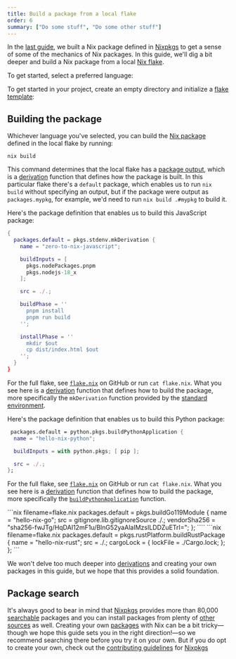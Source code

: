 ```yaml
---
title: Build a package from a local flake
order: 6
summary: ["Do some stuff", "Do some other stuff"]
---
```


In the [last guide][prev], we built a Nix package defined in [Nixpkgs] to get a sense of some of the mechanics of Nix packages.
In this guide, we'll dig a bit deeper and build a Nix package from a local [Nix flake][flake].

To get started, select a preferred language:

<Languages client:load />

To get started in your <Language client:load /> project, create an empty directory and initialize a [flake template][templates]:

<Shell client:load />

## Building the package

Whichever language you've selected, you can build the [Nix package][packages] defined in the local flake by running:

```shell
nix build
```

This command determines that the local flake has a [package output][outputs], which is a [derivation] function that defines how the package is built.
In this particular flake there's a `default` package, which enables us to run `nix build` without specifying an output, but if the package were output as `packages.mypkg`, for example, we'd need to run `nix build .#mypkg` to build it.

<SpecificLanguage lang="JavaScript">
Here's the package definition that enables us to build this JavaScript package:

```nix filename=flake.nix
{
  packages.default = pkgs.stdenv.mkDerivation {
    name = "zero-to-nix-javascript";

    buildInputs = [
      pkgs.nodePackages.pnpm
      pkgs.nodejs-18_x
    ];

    src = ./.;

    buildPhase = ''
      pnpm install
      pnpm run build
    '';

    installPhase = ''
      mkdir $out
      cp dist/index.html $out
    '';
  }
}
```

For the full flake, see [`flake.nix`][flake-js] on GitHub or run `cat flake.nix`.
What you see here is a [derivation] function that defines how to build the package, more specifically the `mkDerivation` function provided by the [standard environment][stdenv].

</SpecificLanguage>
<SpecificLanguage lang="Python">
Here's the package definition that enables us to build this Python package:

```nix filename=flake.nix
 packages.default = python.pkgs.buildPythonApplication {
  name = "hello-nix-python";

  buildInputs = with python.pkgs; [ pip ];

  src = ./.;
};
```

For the full flake, see [`flake.nix`][flake-py] on GitHub or run `cat flake.nix`.
What you see here is a [derivation] function that defines how to build the package, more specifically the [`buildPythonApplication`][buildpythonapplication] function.

</SpecificLanguage>
<SpecificLanguage lang="Go">
```nix filename=flake.nix
packages.default = pkgs.buildGo119Module {
  name = "hello-nix-go";
  src = gitignore.lib.gitignoreSource ./.;
  vendorSha256 = "sha256-fwJTg/HqDAI12mF1u/BlnG52yaAlaIMzsILDDZuETrI=";
};
````
</SpecificLanguage>
<SpecificLanguage lang="Rust">
```nix filename=flake.nix
 packages.default = pkgs.rustPlatform.buildRustPackage {
  name = "hello-nix-rust";
  src = ./.;
  cargoLock = {
    lockFile = ./Cargo.lock;
  };
};
```

</SpecificLanguage>

We won't delve too much deeper into [derivations][derivation] and creating your own packages in this guide, but we hope that this provides a solid foundation.

## Package search

It's always good to bear in mind that [Nixpkgs] provides more than 80,000 [searchable][search] packages and you can install packages from plenty of [other sources][flake] as well.
Creating your own [packages] with Nix can be a bit tricky&mdash;though we hope this guide sets you in the right direction!&mdash;so we recommend searching there before you try it on your own.
But if you do opt to create your own, check out the [contributing guidelines][contributing] for [Nixpkgs]

[buildpythonapplication]: https://nixos.org/manual/nixpkgs/stable/#buildpythonapplication-function
[contributing]: https://github.com/NixOS/nixpkgs/blob/master/CONTRIBUTING.md
[derivation]: /concepts/derivations
[devenv]: /start/dev-shell-flake
[flake]: /concepts/flakes
[flake-js]: https://github.com/DeterminateSystems/templates/tree/main/nix/templates/javascript/flake.nix
[flake-py]: https://github.com/DeterminateSystems/templates/tree/main/nix/templates/python/flake.nix
[nixpkgs]: /concepts/nixpkgs
[outputs]: /concepts/flake-outputs
[packages]: /concepts/package
[prev]: /start/build-package-nixpkgs
[search]: https://search.nixos.org/packages
[stdenv]: https://nixos.org/manual/nixpkgs/stable/#chap-stdenv
[templates]: /concepts/flake-templates
